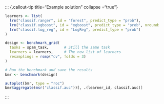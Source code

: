 ::: {.callout-tip title="Example solution" collapse ="true"}

```r
learners <- list(
  lrn("classif.ranger", id = "forest", predict_type = "prob"),
  lrn("classif.xgboost", id = "xgboost", predict_type = "prob", nrounds = 5),
  lrn("classif.log_reg", id = "LogReg", predict_type = "prob")
) 

design <- benchmark_grid(
  tasks = spam_task,       # Still the same task
  learners = learners,     # The new list of learners
  resamplings = rsmp("cv", folds = 3)
) 

# Run the benchmark and save the results
bmr <- benchmark(design)

autoplot(bmr, type = "roc")
bmr$aggregate(msr("classif.auc"))[, .(learner_id, classif.auc)]
```


:::
